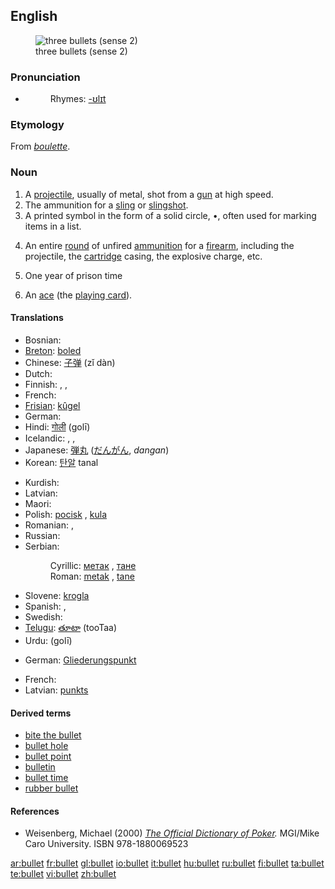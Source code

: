 {{wikipedia}}
==English==
[[Image:Tokarev%2Cparabellum%2C32.JPG|thumb|right|three bullets (sense 2)]]

===Pronunciation===
* {{audio|en-us-bullet.ogg|Audio (US)}}
*: Rhymes: [[Rhymes:English:-ʊlɪt|-ʊlɪt]]

===Etymology===
From {{MF.}} ''[[boulette]]''.

===Noun===
{{en-noun}}

# A [[projectile]], usually of metal, shot from a [[gun]] at high speed.
# The ammunition for a [[sling]] or [[slingshot]].
# A printed symbol in the form of a solid circle, •, often used for marking items in a list.
# {{informal}} An entire [[round]] of unfired [[ammunition]] for a [[firearm]], including the projectile, the [[cartridge]] casing, the explosive charge, etc.
# {{slang}} One year of prison time
# {{slang}} An [[ace]] (the [[playing card]]).

====Translations====
{{trans-top|a projectile}}
* Bosnian: {{t-|bs|metak|m}}
* [[Breton]]: [[boled]] {{m}}
* Chinese: [[子弹]] (zǐ dàn)
* Dutch: {{t+|nl|kogel|m}}
* Finnish: {{t-|fi|ammus}}, {{t-|fi|kuula}}, {{t+|fi|luoti}}
* French: {{t+|fr|balle|f}}
* [[Frisian]]: [[kûgel]]
* German: {{t+|de|Kugel|f}}
* Hindi: [[गोली]] (golī) {{f}}
* Icelandic: {{t-|is|byssukúla|f}}, {{t-|is|kúla|f}}, {{t-|is|skot|n}}
* Japanese: [[弾丸]] ([[だんがん]], ''dangan'')
* Korean: [[탄알]] tanal
{{trans-mid}}
* Kurdish: {{KUchar|[[گوله‌]]}}
* Latvian: {{t-|lv|lode|f|xs=Latvian}}
* Maori: {{t-|mi|matā|xs=Maori}}
* Polish: [[pocisk]] {{m}}, [[kula]] {{f}}
* Romanian: {{t-|ro|glonţ|n}}, {{t-|ro|glonte|n}}
* Russian: {{t+|ru|пуля|f|sc=Cyrl}}
* Serbian:
*: Cyrillic: [[метак]] {{m}}, [[тане]] {{n}}
*: Roman: [[metak]] {{m}}, [[tane]] {{n}}
* Slovene: [[krogla]] {{f}}
* Spanish: {{t+|es|bala|f}}, {{t+|es|proyectil|m}}
* Swedish: {{t+|sv|kula|c}}
* [[Telugu]]: [[తూటా]] (tooTaa)
* Urdu: {{ur-Arab|[[گولی]]}} (golī) {{f}}
{{trans-bottom}}

{{trans-top|a printed symbol in the form of a solid circle}}
* German: [[Gliederungspunkt]] {{m}}
{{trans-mid}}
* French: {{t+|fr|puce|m}}
* Latvian: [[punkts]] {{m}}
{{trans-bottom}}

====Derived terms====
* [[bite the bullet]]
* [[bullet hole]]
* [[bullet point]]
* [[bulletin]]
* [[bullet time]]
* [[rubber bullet]]

====References====

* Weisenberg, Michael (2000) ''[http://www.poker1.com/mcu/pokerdictionary/mculib_dictionary_info.asp The Official Dictionary of Poker].''  MGI/Mike Caro University.  ISBN 978-1880069523

[[ar:bullet]]
[[fr:bullet]]
[[gl:bullet]]
[[io:bullet]]
[[it:bullet]]
[[hu:bullet]]
[[ru:bullet]]
[[fi:bullet]]
[[ta:bullet]]
[[te:bullet]]
[[vi:bullet]]
[[zh:bullet]]